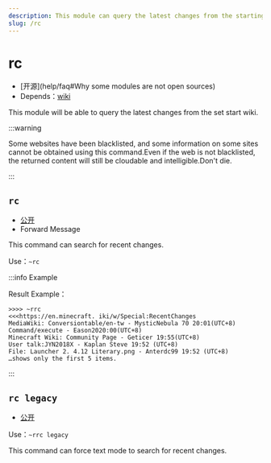 ```yaml
---
description: This module can query the latest changes from the starting wiki set
slug: /rc
---
```


# rc

-   [开源]\(help/faq#Why some modules are not open sources)
-   Depends：[wiki](wiki)

This module will be able to query the latest changes from the set start wiki.

:::warning

Some websites have been blacklisted, and some information on some sites cannot be obtained using this command.Even if the web is not blacklisted, the returned content will still be cloudable and intelligible.Don't die.

:::

## `rc`

-   [公开](permissions)
-   Forward Message

This command can search for recent changes.

Use：`~rc`

:::info Example

Result Example：

```
>>>> ~rrc
<<<https://en.minecraft. iki/w/Special:RecentChanges
MediaWiki: Conversiontable/en-tw - MysticNebula 70 20:01(UTC+8)
Command/execute - Eason2020:00(UTC+8)
Minecraft Wiki: Community Page - Geticer 19:55(UTC+8)
User talk:JYN2018X - Kaplan Steve 19:52 (UTC+8)
File: Launcher 2. 4.12 Literary.png - Anterdc99 19:52 (UTC+8)
…shows only the first 5 items.
```

:::

## `rc legacy`

-   [公开](permissions)

Use：`~rrc legacy`

This command can force text mode to search for recent changes.
